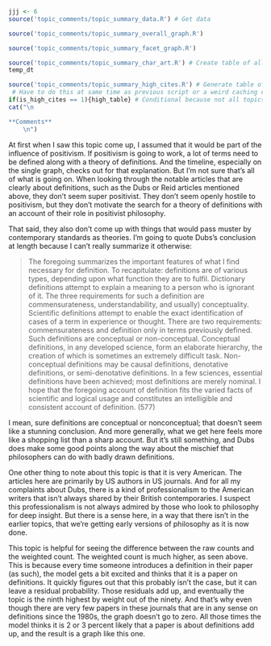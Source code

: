 ```r
jjj <- 6
source('topic_comments/topic_summary_data.R') # Get data
```

```r
source('topic_comments/topic_summary_overall_graph.R')
```

```r
source('topic_comments/topic_summary_facet_graph.R')
```

```r
source('topic_comments/topic_summary_char_art.R') # Create table of all articles in topic
temp_dt
```

```r
source('topic_comments/topic_summary_high_cites.R') # Generate table of highly cited articles. 
 # Have to do this at same time as previous script or a weird caching error occurs.
if(is_high_cites == 1){high_table} # Conditional because not all topics have high cites
cat("\n

**Comments**
	\n")
```

At first when I saw this topic come up, I assumed that it would be part of the influence of positivism. If positivism is going to work, a lot of terms need to be defined along with a theory of definitions. And the timeline, especially on the single graph, checks out for that explanation. But I’m not sure that’s all of what is going on. When looking through the notable articles that are clearly about definitions, such as the Dubs or Reid articles mentioned above, they don’t seem super positivist. They don’t seem openly hostile to positivism, but they don’t motivate the search for a theory of definitions with an account of their role in positivist philosophy.

That said, they also don’t come up with things that would pass muster by contemporary standards as theories. I’m going to quote Dubs’s conclusion at length because I can’t really summarize it otherwise:

> The foregoing summarizes the important features of what I find necessary for definition. To recapitulate: definitions are of various types, depending upon what function they are to fulfil. Dictionary definitions attempt to explain a meaning to a person who is ignorant of it. The three requirements for such a definition are commensurateness, understandability, and usually) conceptuality. Scientific definitions attempt to enable the exact identification of cases of a term in experience or thought. There are two requirements: commensurateness and definition only in terms previously defined. Such definitions are conceptual or non-conceptual. Conceptual definitions, in any developed science, form an elaborate hierarchy, the creation of which is sometimes an extremely difficult task. Non-conceptual definitions may be causal definitions, denotative definitions, or semi-denotative definitions. In a few sciences, essential definitions have been achieved; most definitions are merely nominal. I hope that the foregoing account of definition fits the varied facts of scientific and logical usage and constitutes an intelligible and consistent account of definition. (577)

I mean, sure definitions are conceptual or nonconceptual; that doesn’t seem like a stunning conclusion. And more generally, what we get here feels more like a shopping list than a sharp account. But it’s still something, and Dubs does make some good points along the way about the mischief that philosophers can do with badly drawn definitions.

One other thing to note about this topic is that it is very American. The articles here are primarily by US authors in US journals. And for all my complaints about Dubs, there is a kind of professionalism to the American writers that isn’t always shared by their British contemporaries. I suspect this professionalism is not always admired by those who look to philosophy for deep insight. But there is a sense here, in a way that there isn’t in the earlier topics, that we’re getting early versions of philosophy as it is now done.

This topic is helpful for seeing the difference between the raw counts and the weighted count. The weighted count is much higher, as seen above. This is because every time someone introduces a definition in their paper (as such), the model gets a bit excited and thinks that it is a paper on definitions. It quickly figures out that this probably isn’t the case, but it can leave a residual probability. Those residuals add up, and eventually the topic is the ninth highest by weight out of the ninety. And that’s why even though there are very few papers in these journals that are in any sense on definitions since the 1980s, the graph doesn’t go to zero. All those times the model thinks it is 2 or 3 percent likely that a paper is about definitions add up, and the result is a graph like this one.
